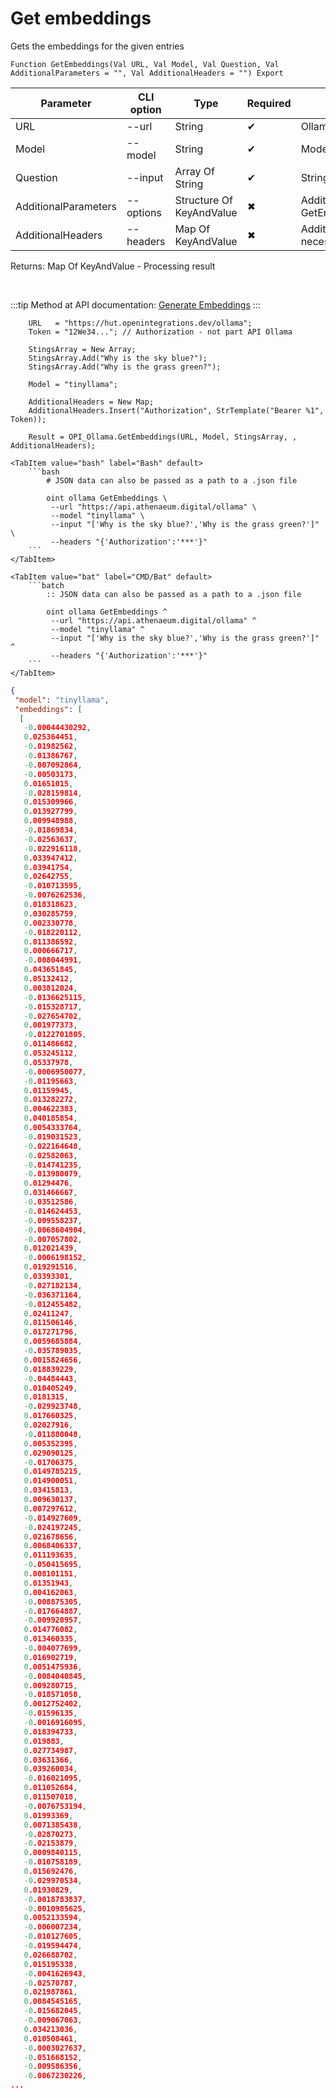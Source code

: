 ﻿---
sidebar_position: 4
description: Get embeddings and other functions to work with Ollama in the Open Integration Package, a free open-source integration library for 1C:Enterprise 8, OneScript and CLI
keywords: [1C, 1С, 1С:Enterprise, 1С:Enterprise 8.3, API, Integration, Services, Exchange, OneScript, CLI, Ollama]
---


# Get embeddings
 Gets the embeddings for the given entries



`Function GetEmbeddings(Val URL, Val Model, Val Question, Val AdditionalParameters = "", Val AdditionalHeaders = "") Export`

  | Parameter | CLI option | Type | Required | Description |
  |-|-|-|-|-|
  | URL | --url | String | &#x2714; | Ollama server URL |
  | Model | --model | String | &#x2714; | Models name |
  | Question | --input | Array Of String | &#x2714; | String or array of request strings |
  | AdditionalParameters | --options | Structure Of KeyAndValue | &#x2716; | Additional parameters. See GetEmbeddingsParameterStructure |
  | AdditionalHeaders | --headers | Map Of KeyAndValue | &#x2716; | Additional request headers, if necessary |

  
  Returns:  Map Of KeyAndValue - Processing result

<br/>

:::tip
Method at API documentation: [Generate Embeddings](https://github.com/ollama/ollama/blob/main/docs/api.md#generate-embeddings)
:::
<br/>



```bsl title="1C:Enterprise/OneScript code example"
    URL   = "https://hut.openintegrations.dev/ollama";
    Token = "12We34..."; // Authorization - not part API Ollama

    StingsArray = New Array;
    StingsArray.Add("Why is the sky blue?");
    StingsArray.Add("Why is the grass green?");

    Model = "tinyllama";

    AdditionalHeaders = New Map;
    AdditionalHeaders.Insert("Authorization", StrTemplate("Bearer %1", Token));

    Result = OPI_Ollama.GetEmbeddings(URL, Model, StingsArray, , AdditionalHeaders);
```
 

 <Tabs>
  
    <TabItem value="bash" label="Bash" default>
        ```bash
            # JSON data can also be passed as a path to a .json file
            
            oint ollama GetEmbeddings \
             --url "https://api.athenaeum.digital/ollama" \
             --model "tinyllama" \
             --input "['Why is the sky blue?','Why is the grass green?']" \
             --headers "{'Authorization':'***'}"
        ```
    </TabItem>
  
    <TabItem value="bat" label="CMD/Bat" default>
        ```batch
            :: JSON data can also be passed as a path to a .json file
            
            oint ollama GetEmbeddings ^
             --url "https://api.athenaeum.digital/ollama" ^
             --model "tinyllama" ^
             --input "['Why is the sky blue?','Why is the grass green?']" ^
             --headers "{'Authorization':'***'}"
        ```
    </TabItem>
</Tabs>


```json title="Result"
{
 "model": "tinyllama",
 "embeddings": [
  [
   -0.00044430292,
   0.025364451,
   -0.01982562,
   -0.01386767,
   -0.007092864,
   -0.00503173,
   0.01651015,
   -0.028159814,
   0.015309966,
   0.013927799,
   0.009948988,
   -0.01869834,
   -0.02563637,
   -0.022916118,
   0.033947412,
   0.03941754,
   0.02642755,
   -0.010713595,
   -0.0076262536,
   0.018318623,
   0.030285759,
   0.002330778,
   -0.018220112,
   0.011386592,
   0.000666717,
   -0.008044991,
   0.043651845,
   0.05132412,
   0.003812024,
   -0.0136625115,
   -0.015328717,
   -0.027654702,
   0.001977373,
   -0.0122701805,
   0.011486682,
   0.053245112,
   0.05337978,
   -0.0006950077,
   -0.01195663,
   0.01159945,
   0.013282272,
   0.004622383,
   0.040185854,
   0.0054333764,
   -0.019031523,
   -0.022164648,
   -0.02582063,
   -0.014741235,
   -0.013980079,
   0.01294476,
   0.031466667,
   -0.03512586,
   -0.014624453,
   -0.009558237,
   -0.0068604904,
   -0.007057802,
   0.012021439,
   -0.0006198152,
   0.019291516,
   0.03393301,
   -0.027182134,
   -0.036371164,
   -0.012455482,
   0.02411247,
   0.011506146,
   0.017271796,
   0.0059685884,
   -0.035789035,
   0.0015824656,
   0.018839229,
   -0.04484443,
   0.010405249,
   0.0181315,
   -0.029923748,
   0.017660325,
   0.02027916,
   -0.011880048,
   0.005352395,
   0.029090125,
   -0.01706375,
   0.0149785215,
   0.014900051,
   0.03415813,
   0.009630137,
   0.007297612,
   -0.014927609,
   -0.024197245,
   0.021678656,
   0.0068406337,
   0.011193635,
   -0.050415695,
   0.008101151,
   0.01351943,
   0.004162063,
   -0.008875305,
   -0.017664887,
   -0.009920957,
   0.014776082,
   0.013460335,
   -0.004077699,
   0.016902719,
   0.0051475936,
   -0.0084040845,
   0.009280715,
   -0.018571058,
   0.0012752402,
   -0.01596135,
   -0.0016916095,
   0.018394733,
   0.019883,
   0.027734987,
   0.03631366,
   0.039260034,
   -0.016021095,
   0.011052684,
   0.011507018,
   -0.0076753194,
   0.01993369,
   0.0071385438,
   -0.02870273,
   -0.02153879,
   0.0009840115,
   -0.010758189,
   0.015692476,
   -0.029970534,
   0.01930829,
   -0.0018783837,
   -0.0010985625,
   0.0052133594,
   -0.006007234,
   -0.010127605,
   -0.019594474,
   0.026688702,
   0.015195338,
   -0.0041626943,
   -0.02570787,
   0.021987861,
   0.0084545165,
   -0.015682045,
   -0.009067063,
   0.034213036,
   0.010508461,
   -0.0003027637,
   -0.051668152,
   -0.009586356,
   -0.0067230226,
...
```
